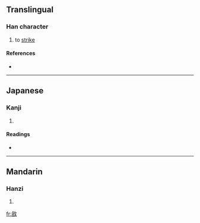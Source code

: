 ==Translingual==

===Han character===
{{Han char|rn=66|rad=攴|as=06|sn=10|four=|canj=竹口人大 (HROK), XX竹口人 (XXHRO)}}

# to [[strike]]

====References====
* {{Han ref|kx=0470.291|dkj=13172|hdz=21457.091|uh=654B|ud=25931}}

----

==Japanese==

===Kanji===
{{ja-kanji|grade=|rs=攴06}}

# {{defn|Japanese}}

====Readings====
* {{ja-readings|on=[[かく]] (kaku), [[きゃく]] (kyaku)|kun=[[うつ]] (utsu)}}

----

==Mandarin==

===Hanzi===
{{cmn-hanzi|pin=[[gé]] ([[ge2]])|wg=ko<sup>2</sup>}}

# {{defn|Mandarin}}

[[fr:敋]]